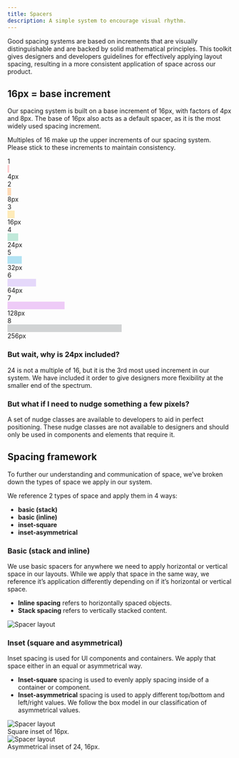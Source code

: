 ```yaml
---
title: Spacers
description: A simple system to encourage visual rhythm.
---
```



Good spacing systems are based on increments that are visually distinguishable and are backed by solid mathematical principles. This toolkit gives designers and developers guidelines for effectively applying layout spacing, resulting in a more consistent application of space across our product.

## 16px = base increment

Our spacing system is built on a base increment of 16px, with factors of 4px and 8px. The base of 16px also acts as a default spacer, as it is the most widely used spacing increment.

Multiples of 16 make up the upper increments of our spacing system. Please stick to these increments to maintain consistency.

<div className="flex items-center mb2">
    <div className="w1 b">1</div>
    <div className="h2" style="width:4px;background:#ffcdcf;">&nbsp;</div>
    <div className="ml2 b">4px</div>
</div>
<div className="flex items-center mb2">
    <div className="w1 b">2</div>
    <div className="h2" style="width:8px;background:#fed9b5;">&nbsp;</div>
    <div className="ml2 b">8px</div>
</div>
<div className="flex items-center mb2">
    <div className="w1 b">3</div>
    <div className="h2" style="width:16px;background:#feebb8;">&nbsp;</div>
    <div className="ml2 b">16px</div>
</div>
<div className="flex items-center mb2">
    <div className="w1 b">4</div>
    <div className="h2" style="width:24px;background:#c0e9d9;">&nbsp;</div>
    <div className="ml2 b">24px</div>
</div>
<div className="flex items-center mb2">
    <div className="w1 b">5</div>
    <div className="h2" style="width:32px;background:#b2e2f3;">&nbsp;</div>
    <div className="ml2 b">32px</div>
</div>
<div className="flex items-center mb2">
    <div className="w1 b">6</div>
    <div className="h2" style="width:64px;background:#e5d8fa;">&nbsp;</div>
    <div className="ml2 b">64px</div>
</div>
<div className="flex items-center mb2">
    <div className="w1 b">7</div>
    <div className="h2" style="width:128px;background:#eecbf7;">&nbsp;</div>
    <div className="ml2 b">128px</div>
</div>
<div className="flex items-center mb2">
    <div className="w1 b">8</div>
    <div className="h2" style="width:256px;background:#d1d3d4;">&nbsp;</div>
    <div className="ml2 b">256px</div>
</div>

### But wait, why is 24px included?

24 is not a multiple of 16, but it is the 3rd most used increment in our system. We have included it order to give designers more flexibility at the smaller end of the spectrum.

### But what if I need to nudge something a few pixels?

A set of nudge classes are available to developers to aid in perfect positioning. These nudge classes are not available to designers and should only be used in components and elements that require it.

## Spacing framework

To further our understanding and communication of space, we’ve broken down the types of space we apply in our system.

We reference 2 types of space and apply them in 4 ways:

-   **basic (stack)**
-   **basic (inline)**
-   **inset-square**
-   **inset-asymmetrical**

### Basic (stack and inline)

We use basic spacers for anywhere we need to apply horizontal or vertical space in our layouts. While we apply that space in the same way, we reference it’s application differently depending on if it’s horizontal or vertical space.

-   **Inline spacing** refers to horizontally spaced objects.
-   **Stack spacing** refers to vertically stacked content.

<div className="center pa3 mw8">
    <Img src="./spacer-layout-1.png" alt="Spacer layout" />
</div>

### Inset (square and asymmetrical)

Inset spacing is used for UI components and containers. We apply that space either in an equal or asymmetrical way.

-   **Inset-square** spacing is used to evenly apply spacing inside of a container or component.
-   **Inset-asymmetrical** spacing is used to apply different top/bottom and left/right values. We follow the box model in our classification of asymmetrical values.

<div className="mv5 tc center" style={{ maxWidth: '343px' }}>
    <Img src="./spacer-layout-2.png" alt="Spacer layout" />
    <div className="tp-body-3">Square inset of 16px.</div>
</div>

<div className="tc center" style={{ maxWidth: '343px' }}>
    <Img src="./spacer-layout-3.png" alt="Spacer layout" />
    <div className="tp-body-3">Asymmetrical inset of 24, 16px.</div>
</div>
